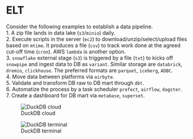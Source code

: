# ELT


Consider the following examples to establish a data pipeline.         
1. A zip file lands in data lake (`s3`/`minio`) daily.     
2. Execute scripts in the server (`ec2`) to download/unzip/select/upload files based on `mtime`. It produces a file (`csv`) to track work done at the agreed cut-off time (`cron`). AWS `lambda` is another option.         
3. `snowflake` external stage (`s3`) is triggered by a file (`txt`) to kicks off `snowpipe` and ingest data to DB as `variant`. Similar storage are `databrick`, `dremio`, `clickhouse`. The preferred formats are `parquet`, `iceberg`, `ADBC`.     
4. Move data between platforms via `airbyte`.        
5. Validate and transform DB raw to DB mart through `dbt`.    
6. Automatize the process by a task scheduler `prefect`, `airflow`, `dagster`.      
7. Create a dashboard for DB mart via `metabase`, `superset`.       


![DuckDB cloud](pic/duckdb_01.png)


![DuckDB terminal](pic/duckdb_02.png)




